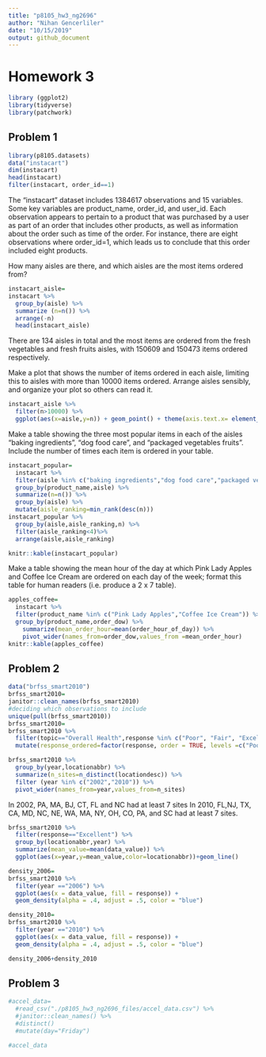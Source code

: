 ```yaml
---
title: "p8105_hw3_ng2696"
author: "Nihan Gencerliler"
date: "10/15/2019"
output: github_document
---
```

# Homework 3

```r
library (ggplot2)
library(tidyverse)
library(patchwork)
```

## Problem 1

```r
library(p8105.datasets)
data("instacart")
dim(instacart)
head(instacart)
filter(instacart, order_id==1)
```
The "instacart" dataset includes 1384617 observations and 15 variables. Some key variables are product_name, order_id, and user_id. Each observation appears to pertain to a product that was purchased by a user as part of an order that includes other products, as well as information about the order such as time of the order. For instance, there are eight observations where order_id=1, which leads us to conclude that this order included eight products.

How many aisles are there, and which aisles are the most items ordered from?
```r
instacart_aisle=
instacart %>%
  group_by(aisle) %>%
  summarize (n=n()) %>%
  arrange(-n) 
  head(instacart_aisle)
```

There are 134 aisles in total and the most items are ordered from the fresh vegetables and fresh fruits aisles, with 	150609 and 150473 items ordered respectively.

Make a plot that shows the number of items ordered in each aisle, limiting this to aisles with more than 10000 items ordered. Arrange aisles sensibly, and organize your plot so others can read it.

```r
instacart_aisle %>%
  filter(n>10000) %>%
  ggplot(aes(x=aisle,y=n)) + geom_point() + theme(axis.text.x= element_text(angle=45))
```

Make a table showing the three most popular items in each of the aisles “baking ingredients”, “dog food care”, and “packaged vegetables fruits”. Include the number of times each item is ordered in your table.

```r
instacart_popular=
  instacart %>%
  filter(aisle %in% c("baking ingredients","dog food care","packaged vegetables fruits")) %>%
  group_by(product_name,aisle) %>%
  summarize(n=n()) %>%
  group_by(aisle) %>%
  mutate(aisle_ranking=min_rank(desc(n)))
instacart_popular %>%
  group_by(aisle,aisle_ranking,n) %>%
  filter(aisle_ranking<4)%>%
  arrange(aisle,aisle_ranking)

knitr::kable(instacart_popular)
```


Make a table showing the mean hour of the day at which Pink Lady Apples and Coffee Ice Cream are ordered on each day of the week; format this table for human readers (i.e. produce a 2 x 7 table).

```r
apples_coffee= 
  instacart %>%
  filter(product_name %in% c("Pink Lady Apples","Coffee Ice Cream")) %>%
  group_by(product_name,order_dow) %>%
    summarize(mean_order_hour=mean(order_hour_of_day)) %>%
    pivot_wider(names_from=order_dow,values_from =mean_order_hour)
knitr::kable(apples_coffee)
```

## Problem 2
```r
data("brfss_smart2010") 
brfss_smart2010=
janitor::clean_names(brfss_smart2010)
#deciding which observations to include
unique(pull(brfss_smart2010))
brfss_smart2010=
brfss_smart2010 %>%
  filter(topic=="Overall Health",response %in% c("Poor", "Fair", "Excellent", "Good","Very Good")) %>%
  mutate(response_ordered=factor(response, order = TRUE, levels =c("Poor", "Fair", "Good", "Very Good","Excellent")))

```

```r
brfss_smart2010 %>%
  group_by(year,locationabbr) %>%
  summarize(n_sites=n_distinct(locationdesc)) %>%
  filter (year %in% c("2002","2010")) %>%
  pivot_wider(names_from=year,values_from=n_sites)
```
In 2002, PA, MA, BJ, CT, FL and NC had at least 7 sites In 2010, FL,NJ, TX, CA, MD, NC, NE, WA, MA, NY, OH, CO, PA, and SC had at least 7 sites.

```r
brfss_smart2010 %>%
  filter(response=="Excellent") %>%
  group_by(locationabbr,year) %>%
  summarize(mean_value=mean(data_value)) %>%
  ggplot(aes(x=year,y=mean_value,color=locationabbr))+geom_line()
```
```r
density_2006=
brfss_smart2010 %>%
  filter(year =="2006") %>%
  ggplot(aes(x = data_value, fill = response)) + 
  geom_density(alpha = .4, adjust = .5, color = "blue")

density_2010=
brfss_smart2010 %>%
  filter(year =="2010") %>%
  ggplot(aes(x = data_value, fill = response)) + 
  geom_density(alpha = .4, adjust = .5, color = "blue")

density_2006+density_2010

```


## Problem 3

```r
#accel_data=
  #read_csv("./p8105_hw3_ng2696_files/accel_data.csv") %>%
  #janitor::clean_names() %>%
  #distinct() 
  #mutate(day="Friday")

#accel_data
```


